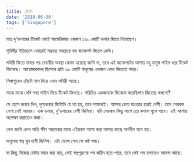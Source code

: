 ```yaml
---
title: টোটো
date: '2018-06-30'
tags: ['Singapore']
---
```


মাত্র দু'ডলারের টিকেট কেটে আমেরিকায় একজন ১৬০ কোটি ডলার জিতে নিয়েছেন।

 

পৃথিবীর ইতিহাসে এবারেই সম্ভবত সবচেয়ে বড় জ্যাকপট জিতল কেউ।

 

লটারী জিতে যাবার পর বেচারীর অবস্থা কেমন হয়েছে জানি না, তবে এই জ্যাকপটের আশায় বহু মানুষ লাইন ধরে টিকেট কিনেছে। আয়োজকদের হিসেবে প্রতি ৩০ কোটি মানুষের একজন এমন জিততে পারে।

 

সিঙ্গাপুরেও টোটো নাম দিয়ে এমন লটারী আছে।

 

মাঝে মাঝে দেখি লম্বা লাইন দিয়ে টিকেট কিনছে। পরিচিত একজনকে জিজ্ঞেস করেছিলাম জিতেছ কখনো?

 

সে হেসে জবাব দিল, দুয়েকবার জিতিনি যে তা হয়, তবে সামান্যই। আসার চেয়ে যাওয়ার হারই বেশী। তবে সেরকম নেশা নেই আমার। এক ডলার, দু'ডলারের বেশী কিনিনা। যদি সেরকম কিছু লাগে তো কপাল খুলে যাবে। এই আশায় অপেক্ষা করাতেও মজা।

 

কেন জানি এমন অতি ক্ষীণ সম্ভাবনার মাঝে এইরকম আশা করা আমার কাছে অর্থহীন মনে হয়।

 

মানুষের স্বপ্ন খুব দামী জিনিস। এটা ভেঙ্গে গেল সে কষ্ট পায়।

 

যা কিছু নিজের চেষ্টায় সম্ভব করা যায়, সেই স্বপ্নপূরণের পথ কঠিন হতে পারে, তবে সেই পথ চলাতেও আনন্দ আছে।